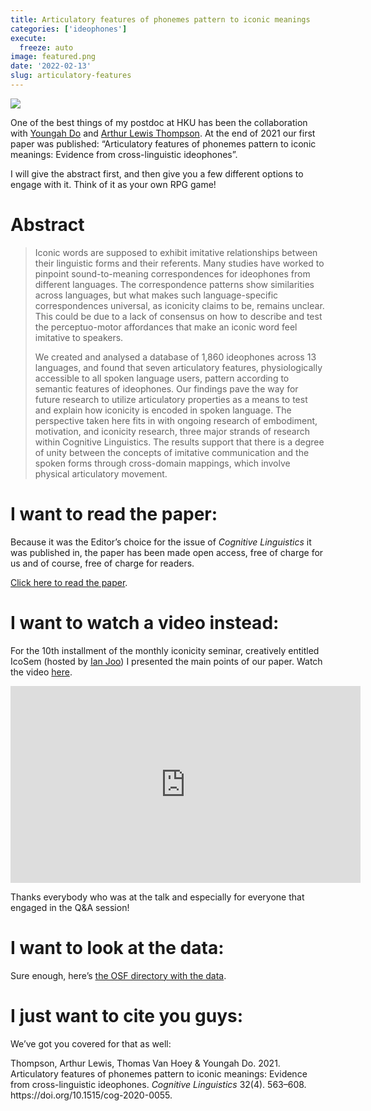 ```yaml
---
title: Articulatory features of phonemes pattern to iconic meanings
categories: ['ideophones']
execute:
  freeze: auto
image: featured.png
date: '2022-02-13'
slug: articulatory-features
---
```


![](featured.png)

One of the best things of my postdoc at HKU has been the collaboration with [Youngah Do](http://hub.hku.hk/cris/rp/rp02160) and [Arthur Lewis Thompson](https://hku-hk.academia.edu/ArthurLewisThompson). 
At the end of 2021 our first paper was published: "Articulatory features of phonemes pattern to iconic meanings: Evidence from cross-linguistic ideophones".

I will give the abstract first, and then give you a few different options to engage with it.
Think of it as your own RPG game!
 
# Abstract

> Iconic words are supposed to exhibit imitative relationships between their linguistic forms and their referents. Many studies have worked to pinpoint sound-to-meaning correspondences for ideophones from different languages. The correspondence patterns show similarities across languages, but what makes such language-specific correspondences universal, as iconicity claims to be, remains unclear. This could be due to a lack of consensus on how to describe and test the perceptuo-motor affordances that make an iconic word feel imitative to speakers.
>
>We created and analysed a database of 1,860 ideophones across 13 languages, and found that seven articulatory features, physiologically accessible to all spoken language users, pattern according to semantic features of ideophones. Our findings pave the way for future research to utilize articulatory properties as a means to test and explain how iconicity is encoded in spoken language. The perspective taken here fits in with ongoing research of embodiment, motivation, and iconicity research, three major strands of research within Cognitive Linguistics. The results support that there is a degree of unity between the concepts of imitative communication and the spoken forms through cross-domain mappings, which involve physical articulatory movement.


# I want to read the paper:

Because it was the Editor's choice for the issue of *Cognitive Linguistics* it was published in, the paper has been made open access, free of charge for us and of course, free of charge for readers.

[Click here to read the paper](https://www.degruyter.com/document/doi/10.1515/cog-2020-0055/html).

# I want to watch a video instead:

For the 10th installment of the monthly iconicity seminar, creatively entitled IcoSem (hosted by [Ian Joo](https://ianjoo.github.io/)) I presented the main points of our paper.
Watch the video [here](https://youtu.be/UlJpI9FhUmE).

<iframe width="560" height="315" src="https://www.youtube.com/embed/UlJpI9FhUmE" title="YouTube video player" frameborder="0" allow="accelerometer; autoplay; clipboard-write; encrypted-media; gyroscope; picture-in-picture" allowfullscreen></iframe> 

Thanks everybody who was at the talk and especially for everyone that engaged in the Q&A session!

# I want to look at the data:

Sure enough, here's [the OSF directory with the data](https://osf.io/6bhz8/).


# I just want to cite you guys:

We've got you covered for that as well:

Thompson, Arthur Lewis, Thomas Van Hoey & Youngah Do. 2021. Articulatory features of phonemes pattern to iconic meanings: Evidence from cross-linguistic ideophones. *Cognitive Linguistics* 32(4). 563–608. https://doi.org/10.1515/cog-2020-0055.



